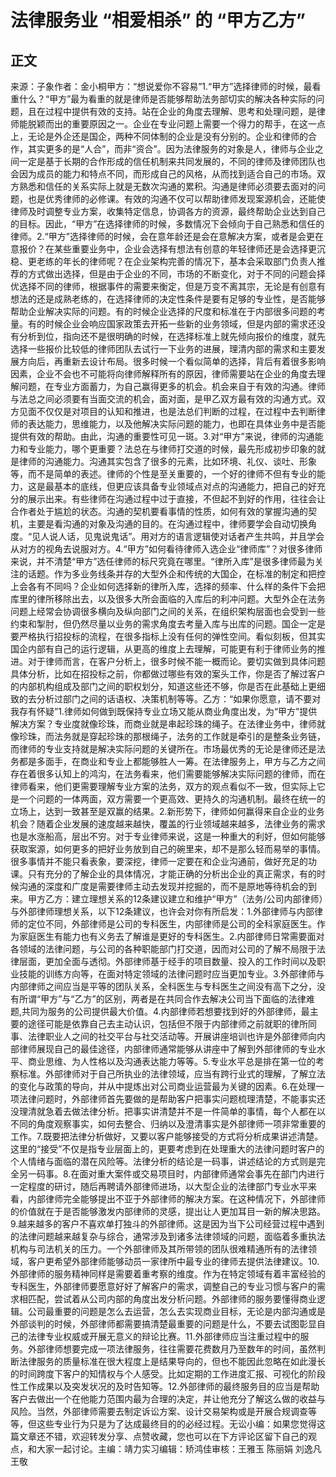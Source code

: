 # 法律服务业 “相爱相杀” 的 “甲方乙方”
## 正文
来源：子象作者：金小桐甲方：“想说爱你不容易”1.“甲方”选择律师的时候，最看重什么？“甲方”最为看重的就是律师是否能够帮助法务部切实的解决各种实际的问题，且在过程中提供有效的支持。站在企业的角度去理解、思考和处理问题，是律师能脱颖而出的重要原因之一。企业在专业问题上需要一个得力的帮手，在这一点上，无论是外企还是国企，两种不同体制的企业是没有分别的。企业和律师的合作，其实更多的是“人合”，而非“资合”。因为法律服务的对象是人，律师与企业之间一定是基于长期的合作形成的信任机制来共同发展的，不同的律师及律师团队也会因为成员的能力和特点不同，而形成自己的风格，从而找到适合自己的市场。双方熟悉和信任的关系实际上就是无数次沟通的累积。沟通是律师必须要去面对的问题，也是优秀律师的必修课。有效的沟通不仅可以帮助律师发现案源机会，还能使律师及时调整专业方案，收集特定信息，协调各方的资源，最终帮助企业达到自己的目标。因此，“甲方”在选择律师的时候，多数情况下会倾向于自己熟悉和信任的律师。2.“甲方”选择律师的时候，会在意年龄还是会在意解决方案，或者是会更在意报价？在某些重要业务中，企业会选择有想法有创意的年轻律师还是会选择更沉稳、更老练的年长的律师呢？在企业架构完善的情况下，基本会采取部门负责人推荐的方式做出选择，但是由于企业的不同，市场的不断变化，对于不同的问题会择优选择不同的律师，根据事件的需要来衡定，但是万变不离其宗，无论是有创意有想法的还是成熟老练的，在选择律师的决定性条件是要有足够的专业性，是否能够帮助企业解决实际的问题。有的时候企业选择的尺度和标准在于内部很多问题的考量。有的时候企业会响应国家政策去开拓一些新的业务领域，但是内部的需求还没有分析到位，指向还不是很明确的时候，在选择标准上就先倾向报价的维度，就先选择一些报价比较低的律师团队去试行一下业务的进展，理清内部的需求和主要发展方向后，再重新去设计布局。很多时候一个看似简单的选择，背后有着很多影响因素，企业不会也不可能将向律师解释所有的原因，律师需要站在企业的角度去理解问题，在专业方面蓄力，为自己赢得更多的机会。机会来自于有效的沟通。律师与法总之间必须要有当面交流的机会，面对面，是甲乙双方最有效的沟通方式。双方见面不仅仅是对项目的认知和推进，也是法总们判断的过程，在过程中去判断律师的表达能力，思维能力，以及他解决实际问题的能力，也即在具体业务中是否能提供有效的帮助。由此，沟通的重要性可见一斑。3.对“甲方”来说，律师的沟通能力和专业能力，哪个更重要？法总在与律师打交道的时候，最先形成初步印象的就是律师的沟通能力。沟通其实包含了很多的元素，比如环境、礼仪、谈吐、形象等，而不是简单的表述。律师的个性是至关重要的，一个好的律师不但有专业的能力，这是最基本的底线，但更应该具备专业领域点对点的沟通能力，把自己的好充分的展示出来。有些律师在沟通过程中过于直接，不但起不到好的作用，往往会让合作者处于尴尬的状态。沟通的契机要看事情的性质，如何有效的掌握沟通的契机，主要是看沟通的对象及沟通的目的。在沟通过程中，律师要学会自动切换角度。“见人说人话，见鬼说鬼话”。用对方的语言逻辑使对话者产生共鸣，并且学会从对方的视角去说服对方。4.“甲方”如何看待律师入选企业“律师库”？对很多律师来说，并不清楚“甲方”选任律师的标尺究竟在哪里。“律所入库”是很多律师最为关注的话题。作为多业务线条并存的大型外企和传统的大国企，在标准的制定和把控上会各有不同吗？企业如何选择新的律所入库，选择的频率、什么样的条件下会把库里的律所移除出去，以及很多大所会面临的入库后的利冲问题。大型外企在法务问题上经常会协调很多横向及纵向部门之间的关系，在组织架构层面也会受到一些约束和掣肘，但仍然尽量以业务的需求角度去考量入库与出库的问题。国企一定是要严格执行招投标的流程，在很多指标上没有任何的弹性空间。看似刻板，但其实国企内部有自己的运行逻辑，从更高的维度上去理解，可能更有利于律师业务的推进。对于律师而言，在客户分析上，很多时候不能一概而论。要切实做到具体问题具体分析，比如在招投标之前，你都做过哪些有效的案头工作，你是否了解过客户的内部机构组成及部门之间的职权划分，知道这些还不够，你是否在此基础上更细致的去分析过部门之间的话语权、决策机制等等。乙方：“如果你愿意，请不要对我存有怀疑”1.律师如何做到既保持专业立场又能从商业角度出发，为“甲方”提供解决方案？专业度就像珍珠，而商业就是串起珍珠的绳子。在法律业务中，律师就像珍珠，而法务就是穿起珍珠的那根绳子，法务的工作就是牵引的是整条业务链，而律师的专业支持就是解决实际问题的关键所在。市场最优秀的无论是律师还是法务都是多面手，在商业和专业上都能够胜人一筹。在法律服务上，甲方与乙方之间存在着很多认知上的鸿沟，在法务看来，他们需要能够解决实际问题的律师，而在律师看来，他们更需要理解专业方案的法务，双方的观点看似不一致，但实际上它是一个问题的一体两面，双方需要一个更高效、更持久的沟通机制。最终在统一的立场上，达到一致甚至是双赢的结果。2.新形势下，律师如何赢得来自企业的业务机会？随着企业发展的速度越来越快，覆盖的行业领域越来越多，法律业务的需求也是水涨船高，层出不穷。对于专业律师来说，这是一种重大的利好，但如何能够获取案源，如何更多的把好业务放到自己的碗里来，却不是那么轻而易举的事情。很多事情并不能只看表象，要深挖，律师一定要在和企业沟通前，做好充足的功课。只有充分的了解企业的具体情况，才能正确的分析出企业的真正需求，有的时候沟通的深度和广度是需要律师主动去发现并挖掘的，而不是原地等待机会的到来。甲方乙方：建立理想关系的12条建议建立和维护“甲方”（法务/公司内部律师）与外部律师理想关系，以下12条建议，也许会对你有所启发：1.外部律师与内部律师的定位不同，外部律师是公司的专科医生，内部律师是公司的全科家庭医生。作为家庭医生有能力也有义务去了解谁是更好的专科医生。2.内部律师日常需要面对各领域的法律问题，与公司的各种职能部门打交道，因而对公司的了解不局限于法律层面，更加全面与透彻。外部律师基于经手的项目数量、投入的工作时间以及职业技能的训练方向等，在面对特定领域的法律问题时应当更加专业。3.外部律师与内部律师之间应当是平等的团队关系，全科医生与专科医生之间没有高下之分，没有所谓“甲方”与“乙方”的区别，两者是在共同合作去解决公司当下面临的法律难题,共同为服务的公司提供最大价值。4.内部律师若想要找到好的外部律师，最主要的途径可能是依靠自己去主动认识，包括但不限于内部律师之前就职的律所同事、法律职业人之间的社交平台与社交活动等。开展讲座培训也许是外部律师向内部律师展现自己的最佳途径，内部律师通常能够从讲座中了解到外部律师的专业水平、商业思维、为人性格以及沟通表达能力等等。5.专业水平总是排在第一位的考察标准。外部律师对于自己所执业的法律领域，应当有跨行业式的理解，了解立法的变化与政策的导向，并从中提炼出对公司商业运营最为关键的因素。6.在处理一项法律问题时，外部律师首先要做的是帮助客户把事实问题梳理清楚，不能事实还没理清就急着去做法律分析。把事实讲清楚并不是一件简单的事情，每个人都在以不同的角度观察事实，如何去整合、归纳以及澄清事实是外部律师一项非常重要的工作。7.既要把法律分析做好，又要以客户能够接受的方式将分析成果讲述清楚。这里的“接受”不仅是指专业层面上的，更要考虑到在处理重大的法律问题时客户的个人情绪与面临的潜在风险等。法律分析的结论是一码事，讲述结论的方式则是完全另一码事。8.在面对重大案件或交易项目时，内部律师通常会事先在部门内进行一定程度的研讨，随后再聘请外部律师进场，以大型企业的法律部门专业水平来看，内部律师完全能够提出不亚于外部律师的解决方案。在这种情况下，外部律师的价值就在于是否能够激发内部律师的灵感，提出让人更加耳目一新的解决思路。9.越来越多的客户不喜欢单打独斗的外部律师。这是因为当下公司经营过程中遇到的法律问题越来越复杂与综合，通常涉及到诸多法律领域的问题，面临着多重执法机构与司法机关的压力。一个外部律师及其所带领的团队很难精通所有的法律领域，客户更希望外部律师能够动员一家律所中最专业的律师去提供法律建议。10.外部律师的服务精神同样是需要着重考察的维度。作为在特定领域有着丰富经验的专科医生，外部律师要愿意好好了解客户的需求，调整自己的专业习惯与客户的需求相匹配，尝试着从公司内部的角度出发分析问题。外部律师的服务要懂得商业逻辑。公司最重要的问题是怎么去运营，怎么去实现商业目标，无论是内部沟通或是外部谈判的时候，外部律师都需要搞清楚最重要的问题是什么，不要去试图彰显自己的法律专业权威或开展无意义的辩论比赛。11.外部律师应当注重过程中的服务。外部律师想要完成一项法律服务，往往需要花费数月乃至数年的时间，虽然判断法律服务的质量标准在很大程度上是结果导向的，但也不能因此忽略在如此漫长的时间跨度下客户的知情权与个人感受。比如定期的工作进度汇报、可视化的阶段性工作成果以及突发状况的及时告知等。12.外部律师的最终服务目的应当是帮助客户去做出一个在他能力范围内最为合理的决定，并让他充分了解这么做的收益与风险。当然，外部律师需要去制定诉讼方案、设计交易架构或是开展合规调查等等，但这些专业行为只是为了达成最终目的的必经过程。无讼小编：如果您觉得这篇文章还不错，欢迎转发分享、点赞收藏，您也可以在下方评论区留下自己的观点，和大家一起讨论。主编：靖力实习编辑：矫鸿佳审核：王雅玉 陈丽娟 刘逸凡 王敬